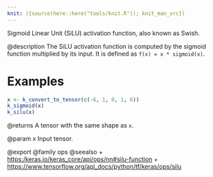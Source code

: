 ```yaml
---
knit: ({source(here::here("tools/knit.R")); knit_man_src})
---
```

Sigmoid Linear Unit (SiLU) activation function, also known as Swish.

@description
The SiLU activation function is computed by the sigmoid function multiplied
by its input. It is defined as `f(x) = x * sigmoid(x)`.

# Examples
```r
x <- k_convert_to_tensor(c(-6, 1, 0, 1, 6))
k_sigmoid(x)
k_silu(x)
```

@returns
A tensor with the same shape as `x`.

@param x Input tensor.

@export
@family ops
@seealso
+ <https:/keras.io/keras_core/api/ops/nn#silu-function>
+ <https://www.tensorflow.org/api_docs/python/tf/keras/ops/silu>
